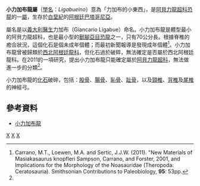 {{Automatic Taxobox
| taxon = Ligabueino
| fossil_range = [[白垩纪|早白垩世]],{{fossilrange|125}}
| image = 
| image_caption = 
| authority = [[約瑟·波拿巴|Bonaparte]], 1996
| type_species = '''安氏小力加布龍<br>''Ligabueino andesi'''''
| type_species_authority = Bonaparte, 1996
}}

'''小力加布龍屬'''（[[學名|學名]]：''Ligabueino''）意為「力加布的小東西」，是[[阿貝力龍超科|阿貝力龍超科]][[恐龍|恐龍]]的一[[屬|屬]]，生存於[[白堊紀|白堊紀]]的[[阿根廷|阿根廷]][[巴塔哥尼亞|巴塔哥尼亞]]。

屬名是以[[義大利|義大利]][[醫生|醫生]]力加布（Giancario Ligabue）命名。小力加布龍是體型最小的阿貝力龍超科，也是最小型的[[獸腳亞目|獸腳亞目]][[恐龍|恐龍]]之一，只有70公分長。根據脊椎的癒合狀況，這個化石是個未成年個體；而最初新聞報導是發現成年個體<ref name=masiakasaurusmonograph>Carrano, M.T., Loewen, M.A. and Sertic, J.J.W. (2011). "New Materials of Masiakasaurus knopfleri Sampson, Carrano, and Forster, 2001, and Implications for the Morphology of the Noasauridae (Theropoda: Ceratosauria). Smithsonian Contributions to Paleobiology, '''95''': 53pp.</ref>。小力加布龍曾被歸類於[[西北阿根廷龍科|西北阿根廷龍科]]，但化石過於破碎，無法確定是否屬於西北阿根廷龍科。在2011的一項研究，提出小力加布龍只能確定屬於[[阿貝力龍超科|阿貝力龍超科]]，無法做進一步的分類<ref name=masiakasaurusmonograph/>。

小力加布龍的[[化石|化石]]破碎，包括：[[股骨|股骨]]、[[腸骨|腸骨]]、[[恥骨|恥骨]]、[[趾骨|趾骨]]，以及[[頸椎|頸椎]]、[[背椎|背椎]]及[[尾椎|尾椎]]的神經弓。

==參考資料==
{{reflist}}
* [http://web.me.com/dinoruss/de_4/5a650c6.htm 小力加布龍] {{Wayback|url=http://web.me.com/dinoruss/de_4/5a650c6.htm |date=20091025125249 }}
{{獸腳亞目|B.}}
{{Taxonbar|from=Q311483}}

[[Category:阿貝力龍超科|X]]
[[Category:下白堊紀恐龍|X]]
[[Category:南美洲恐龍|X]]


{{dinosaur-stub}}
